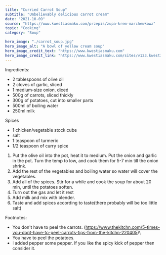 ---
title: "Curried Carrot Soup"
subtitle: "Unbelievably delicious carrot cream" 
date: "2021-10-09"
source: "https://www.kwestiasmaku.com/przepis/zupa-krem-marchewkowa"
topic: "Cooking"
category: "Soup"

hero_image: "./carrot_soup.jpg"
hero_image_alt: "A bowl of yellow cream soup"
hero_image_credit_text: "https://www.kwestiasmaku.com"
hero_image_credit_link: "https://www.kwestiasmaku.com/sites/v123.kwestiasmaku.com/files/zupa_marchewkowa_01.jpg"
---
Ingredients:
- 2 tablespoons of olive oil
- 2 cloves of garlic, sliced
- 1 medium-size onion, diced
- 500g of carrots, sliced thickly
- 300g of potatoes, cut into smaller parts
- 500ml of boiling water
- 250ml milk 

Spices
- 1 chicken/vegetable stock cube
- salt
- 1 teaspoon of turmeric
- 1/2 teaspoon of curry spice

1. Put the olive oil into the pot, heat it to medium. Put the onion and garlic in the pot. Turn
the temp to low, and cook them for 5-7 min till the onion shrink.
2. Add the rest of the vegetables and boiling water so water will cover the vegetables.
3. Add all of the spices. Stir for a while and cook the soup for about 20 min, until the potatoes soften.
4. Turn out the gas and let it rest 
5. Add milk and mix with blender.
6. Taste and add spices according to taste(there probably will be too little salt)




Footnotes:
- You don't have to peel the carrots. (https://www.thekitchn.com/5-times-you-dont-have-to-peel-carrots-tips-from-the-kitchn-220405)\
- You have to peel the potatoes.
- I added pepper some pepper. If you like the spicy kick of pepper then consider it. 